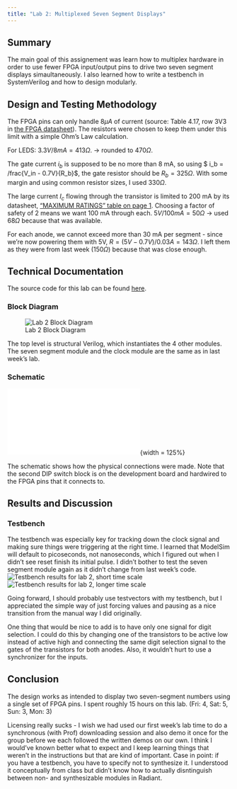 ```yaml
---
title: "Lab 2: Multiplexed Seven Segment Displays"
---
```

## Summary
The main goal of this assignement was learn how to multiplex hardware in order to use fewer FPGA input/output pins to drive two seven segment displays simaultaneously. I also learned how to write a testbench in SystemVerilog and how to design modularly.

## Design and Testing Methodology

The FPGA pins can only handle $8 \mu A$ of current (source: Table 4.17, row 3V3 in [the FPGA datasheet](https://hmc-e155.github.io/assets/doc/FPGA-DS-02008-2-0-iCE40-UltraPlus-Family-Data-Sheet.pdf)). The resistors were chosen to keep them under this limit with a simple Ohm's Law calculation.

For LEDS: $3.3V/8 mA =  413 \Omega.$ -> rounded to $470 \Omega$.

The gate current $i_b$ is supposed to be no more than 8 mA, so using 
$ i_b = /frac{V_in - 0.7V}{R_b}$, the gate resistor should be $R_b = 325\Omega$. With some margin and using common resistor sizes, I used $330 \Omega$.

The large current $I_c$ flowing through the transistor is limited to 200 mA by its datasheet, ["MAXIMUM RATINGS" table on page 1](https://hmc-e155.github.io/assets/doc/2N3906-D.pdf). Choosing a factor of safety of 2 means we want 100 mA through each. $5V/ 100 mA = 50 \Omega$ -> used $68 \Omega$ because that was available.

For each anode, we cannot exceed more than 30 mA per segment - since we're now powering them with 5V, $R = (5V - 0.7V)/ 0.03 A = 143 \Omega$. I left them as they were from last week ($150 \Omega$) because that was close enough.

## Technical Documentation

The source code for this lab can be found [here](https://github.com/ellieSundheim/microPs-lab2).

### Block Diagram

![Lab 2 Block Diagram](/labs/lab2/images/block_diagram_lab2.jpg)

The top level is structural Verilog, which instantiates the 4 other modules. The seven segment module and the clock module are the same as in last week's lab. 

### Schematic 

![Lab 2 Schematic](/labs/lab2/images/lab2_schematic.pdf){width = 125%}

The schematic shows how the physical connections were made. Note that the second DIP switch block is on the development board and hardwired to the FPGA pins that it connects to.

## Results and Discussion 

### Testbench 
The testbench was especially key for tracking down the clock signal and making sure things were triggering at the right time. I learned that ModelSim will default to picoseconds, not nanoseconds, which I figured out when I didn't see reset finish its initial pulse. I didn't bother to test the seven segment module again as it didn't change from last week's code.
![Testbench results for lab 2, short time scale](./images/lab2_short_time_scale.png)
![Testbench results for lab 2, longer time scale](./images/lab2_long_time_scale.png)

Going forward, I should probably use testvectors with my testbench, but I appreciated the simple way of just forcing values and pausing as a nice transition from the manual way I did originally.

One thing that would be nice to add is to have only one signal for digit selection. I could do this by changing one of the transistors to be active low instead of active high and connecting the same digit selection signal to the gates of the transistors for both anodes. Also, it wouldn't hurt to use a synchronizer for the inputs.

## Conclusion
The design works as intended to display two seven-segment numbers using a single set of FPGA pins. I spent roughly 15 hours on this lab. (Fri: 4, Sat: 5, Sun: 3, Mon: 3) 

Licensing really sucks - I wish we had used our first week's lab time to do a synchronous (with Prof) downloading session and also demo it once for the group before we each followed the written demos on our own. I think I would've known better what to expect and I keep learning things that weren't in the instructions but that are kind of important. Case in point: if you have a testbench, you have to specify not to synthesize it. I understood it conceptually from class but didn't know how to actually disntinguish between non- and synthesizable modules in Radiant.